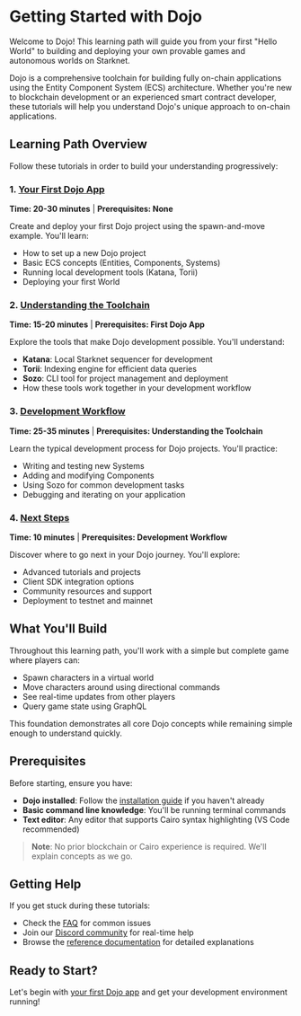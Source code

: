 # Getting Started with Dojo

Welcome to Dojo! This learning path will guide you from your first "Hello World" to building and deploying your own provable games and autonomous worlds on Starknet.

Dojo is a comprehensive toolchain for building fully on-chain applications using the Entity Component System (ECS) architecture. Whether you're new to blockchain development or an experienced smart contract developer, these tutorials will help you understand Dojo's unique approach to on-chain applications.

## Learning Path Overview

Follow these tutorials in order to build your understanding progressively:

### 1. [Your First Dojo App](your-first-dojo-app)

**Time: 20-30 minutes** | **Prerequisites: None**

Create and deploy your first Dojo project using the spawn-and-move example. You'll learn:

- How to set up a new Dojo project
- Basic ECS concepts (Entities, Components, Systems)
- Running local development tools (Katana, Torii)
- Deploying your first World

### 2. [Understanding the Toolchain](understanding-the-toolchain)

**Time: 15-20 minutes** | **Prerequisites: First Dojo App**

Explore the tools that make Dojo development possible. You'll understand:

- **Katana**: Local Starknet sequencer for development
- **Torii**: Indexing engine for efficient data queries
- **Sozo**: CLI tool for project management and deployment
- How these tools work together in your development workflow

### 3. [Development Workflow](development-workflow)

**Time: 25-35 minutes** | **Prerequisites: Understanding the Toolchain**

Learn the typical development process for Dojo projects. You'll practice:

- Writing and testing new Systems
- Adding and modifying Components
- Using Sozo for common development tasks
- Debugging and iterating on your application

### 4. [Next Steps](next-steps)

**Time: 10 minutes** | **Prerequisites: Development Workflow**

Discover where to go next in your Dojo journey. You'll explore:

- Advanced tutorials and projects
- Client SDK integration options
- Community resources and support
- Deployment to testnet and mainnet

## What You'll Build

Throughout this learning path, you'll work with a simple but complete game where players can:

- Spawn characters in a virtual world
- Move characters around using directional commands
- See real-time updates from other players
- Query game state using GraphQL

This foundation demonstrates all core Dojo concepts while remaining simple enough to understand quickly.

## Prerequisites

Before starting, ensure you have:

- **Dojo installed**: Follow the [installation guide](/installation.mdx) if you haven't already
- **Basic command line knowledge**: You'll be running terminal commands
- **Text editor**: Any editor that supports Cairo syntax highlighting (VS Code recommended)

> **Note**: No prior blockchain or Cairo experience is required. We'll explain concepts as we go.

## Getting Help

If you get stuck during these tutorials:

- Check the [FAQ](/faq.md) for common issues
- Join our [Discord community](https://discord.gg/dojoengine) for real-time help
- Browse the [reference documentation](/framework) for detailed explanations

## Ready to Start?

Let's begin with [your first Dojo app](your-first-dojo-app) and get your development environment running!
